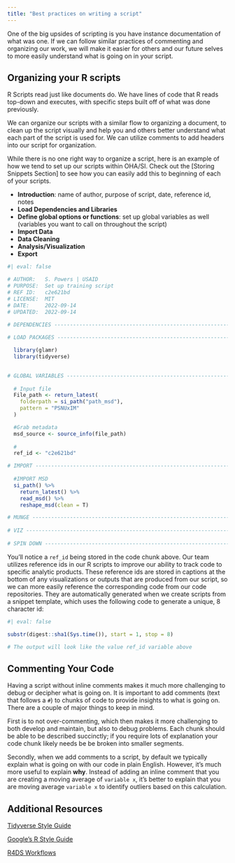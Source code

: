 ```yaml
---
title: "Best practices on writing a script"
---
```


One of the big upsides of scripting is you have instance documentation of what was one. If we can follow similar practices of commenting and organizing our work, we will make it easier for others and our future selves to more easily understand what is going on in your script.

## Organizing your R scripts

R Scripts read just like documents do. We have lines of code that R reads top-down and executes, with specific steps built off of what was done previously.

We can organize our scripts with a similar flow to organizing a document, to clean up the script visually and help you and others better understand what each part of the script is used for. We can utilize comments to add headers into our script for organization.

While there is no one right way to organize a script, here is an example of how we tend to set up our scripts within OHA/SI. Check out the \[Storing Snippets Section\] to see how you can easily add this to beginning of each of your scripts.

-   **Introduction**: name of author, purpose of script, date, reference id, notes
-   **Load Dependencies and Libraries**
-   **Define global options or functions**: set up global variables as well (variables you want to call on throughout the script)
-   **Import Data**
-   **Data Cleaning**
-   **Analysis/Visualization**
-   **Export**

```r
#| eval: false

# AUTHOR:   S. Powers | USAID
# PURPOSE:  Set up training script
# REF ID:   c2e621bd 
# LICENSE:  MIT
# DATE:     2022-09-14
# UPDATED:  2022-09-14

# DEPENDENCIES ------------------------------------------------------------
  
# LOAD PACKAGES ------------------------------------------------------------

  library(glamr)
  library(tidyverse)
  

# GLOBAL VARIABLES --------------------------------------------------------
    
  # Input file
  File_path <- return_latest(
    folderpath = si_path("path_msd"), 
    pattern = "PSNUxIM"
  )

  #Grab metadata
  msd_source <- source_info(file_path)
  
  # 
  ref_id <- "c2e621bd"

# IMPORT ------------------------------------------------------------------
  
  #IMPORT MSD
  si_path() %>% 
    return_latest() %>% 
    read_msd() %>% 
    reshape_msd(clean = T)

# MUNGE -------------------------------------------------------------------
  
# VIZ ---------------------------------------------------------------------
  
# SPIN DOWN ---------------------------------------------------------------

```

You'll notice a `ref_id` being stored in the code chunk above. Our team utilizes reference ids in our R scripts to improve our ability to track code to specific analytic products. These reference ids are stored in captions at the bottom of any visualizations or outputs that are produced from our script, so we can more easily reference the corresponding code from our code repositories. They are automatically generated when we create scripts from a snippet template, which uses the following code to generate a unique, 8 character id:

```r
#| eval: false

substr(digest::sha1(Sys.time()), start = 1, stop = 8)

# The output will look like the value ref_id variable above
```

## Commenting Your Code

Having a script without inline comments makes it much more challenging to debug or decipher what is going on. It is important to add comments (text that follows a `#`) to chunks of code to provide insights to what is going on. There are a couple of major things to keep in mind.

First is to not over-commenting, which then makes it more challenging to both develop and maintain, but also to debug problems. Each chunk should be able to be described succinctly; if you require lots of explanation your code chunk likely needs be be broken into smaller segments.

Secondly, when we add comments to a script, by default we typically explain what is going on with our code in plain English. However, it's much more useful to explain **why**. Instead of adding an inline comment that you are creating a moving average of `variable x`, it's better to explain that you are moving average `variable x` to identify outliers based on this calculation.

## Additional Resources

[Tidyverse Style Guide](https://style.tidyverse.org/)

[Google's R Style Guide](https://google.github.io/styleguide/Rguide.html)

[R4DS Workflows](https://r4ds.had.co.nz/workflow-scripts.html)



